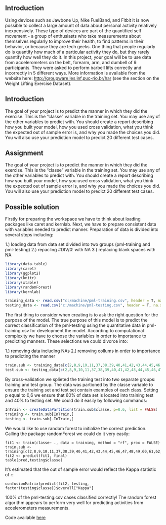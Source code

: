 Introduction
---------------------------------------

Using devices such as Jawbone Up, Nike FuelBand, and Fitbit it is now possible to collect a large amount of data about personal activity relatively inexpensively. These type of devices are part of the quantified self movement - a group of enthusiasts who take measurements about themselves regularly to improve their health, to find patterns in their behavior, or because they are tech geeks. One thing that people regularly do is quantify how much of a particular activity they do, but they rarely quantify how well they do it. In this project, your goal will be to use data from accelerometers on the belt, forearm, arm, and dumbell of 6 participants. They were asked to perform barbell lifts correctly and incorrectly in 5 different ways. More information is available from the website here: <http://groupware.les.inf.puc-rio.br/har> (see the section on the Weight Lifting Exercise Dataset).

Introduction
---------------------------------------
The goal of your project is to predict the manner in which they did the exercise. This is the "classe" variable in the training set. You may use any of the other variables to predict with. You should create a report describing how you built your model, how you used cross validation, what you think the expected out of sample error is, and why you made the choices you did. You will also use your prediction model to predict 20 different test cases.

Assignment
---------------------------------------
The goal of your project is to predict the manner in which they did the exercise. This is the "classe" variable in the training set. You may use any of the other variables to predict with. You should create a report describing how you built your model, how you used cross validation, what you think the expected out of sample error is, and why you made the choices you did. You will also use your prediction model to predict 20 different test cases.

Possible solution
---------------------------------------
Firstly for preparing the workspace we have to think about loading packages like caret and kernlab.
Next, we have to prepare consistent data with variables needed to predict manner. Preparation of data is divided into several steps including:

1.) loading data from data set divided into two groups (pml-training and pml-testing)
2.) repacling #DIV/0! with NA
3.) replacing blank spaces with NA

```r
library(data.table)
library(caret)
library(ggplot2)
library(knitr)
library(xtable)
library(randomForest)
library(kernlab)
```

```r
training_data <- read.csv("c:/machine/pml-training.csv", header = T, na.strings = c("NA", ""))
testing_data <- read.csv("c:/machine/pml-testing.csv", header = T, na.strings = c("NA", ""))
```

The first thing to consider when creating is to ask the right question for the purpose of the model. The true purpose of this model is to predict the correct classification of the pml-testing using the quantitative data in pml-training.csv for development the model. According to computational complexity we have to choose the variables in order to importance to predicting manners. These selections we could divorce into:

1.) removing data including NAs
2.) removing collums in order to importance to predicting the manner

```r
train.sub <- training_data[c(2,8,9,10,11,37,38,39,40,41,42,43,44,45,46,47,48,49,60,61,62,63,64,65,66,67,68,84,85,86,102,113,114,115,116,117,118,119,120,121,122,123,124,140,151,152,153,154,155,156,157,158,159,160)]
test.sub <- testing_data[c(2,8,9,10,11,37,38,39,40,41,42,43,44,45,46,47,48,49,60,61,62,63,64,65,66,67,68,84,85,86,102,113,114,115,116,117,118,119,120,121,122,123,124,140,151,152,153,154,155,156,157,158,159,160)]
```

By cross-validation we splieted the training test into two separate groups: training and test group. The data was partioned by the classe variable to ensure the training set and test set contain examples of each class. Setting p equal to 0,6 we ensure that 60% of data set is located into training test and 40% to testing set. We could do it easily by following commands:

```r
InTrain <- createDataPartition(train.sub$classe, p=0.6, list = FALSE)
training <- train.sub[InTrain,]
testing <- train.sub[-InTrain,]
```
We would like to use random forest to initialize the correct prediction. Calling the package randomForest we could do it very easily:
```
fit1 <- train(classe~ ., data = training, method = "rf", prox = FALSE)
train.sub <- training[c(2,8,9,10,11,37,38,39,40,41,42,43,44,45,46,47,48,49,60,61,62,63,64,65,66,67,68,84,85,86,102,113,114,115,116,117,118,119,120,121,122,123,124,140,151,152,153,154,155,156,157,158,159,160)]
fit2 <- predict(fit1, final)
table(pred,testing$classe)
```
It's estimated that the out of sample error would reflect the Kappa statistic of r:
```
confusionMatrix(predict(fit2, testing, factor(testing$classe))$overall["Kappa"]
```
100% of the pml-testing.csv cases classified correctly! The random forest algorithm appears to perform very well for predicting activities from accelerometers measurements.

Code available  [here](https://github.com/agardy/PML/blob/project.r/project.r)
